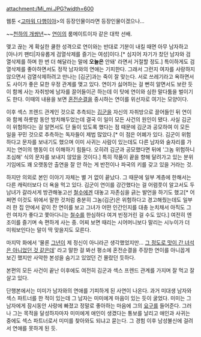 attachment:/Mi_mi.JPG?width=600

웹툰 <[[고마워 다행이야]]>의 등장인물이라면 등장인물이겠으나...

~~[[천하의 개쌍년]]~~ [[연이]]의 룸메이트이자 같은 대학 선배.

맺고 끊는 게 확실한 쿨한 성격으로 연이와는 반대로 기분이 내킬 때면 아무 남자하고 [아나키 팬티|자유롭게 검열삭제를 즐기는 여성]이다.[* 심지어 자기가 찼던 남자와 검열삭제를 하며 한 번 더 해달라는 말에 {{{'}}}'''오늘은''' 안돼' 라면서 거절할 정도.] 특이하게도 검열삭제를 좋아하면서도 정작 남자와의 연애는 기피한다. 그래서 그런지 여자를 사랑하지 않으면서 검열삭제하려고 만나는 [김군]과는 죽이 잘 맞는다. 서로 쓰레기라고 욕하면서도 사이가 좋은 묘한 우정 관계를 맺고 있다. 연이가 싫어하는 걸 뻔히 알면서도 보란 듯이 함께 사는 자취방에 남자를 끌어들이곤 하는데 이 탓에 연이와 심한 말다툼을 벌이기도 한다. 이때의 내용을 보면 [[혼전순결]]을 중시하는 연이를 위선자로 여기는 모양이다.

이후 섹스 프렌드 관계인 것으로 추측되는 [[김군]]을 자신의 자취방으로 끌어들인 뒤 연이와 함께 하룻밤 동안 방치해두었는데 결국 이 일이 모든 사건의 원인이 됐다. 사실 김군이 위험하다는 걸 알면서도 단 둘이 있도록 했다는 점 때문에 김군과 공모하여 이 모든 일을 꾸민 것으로 추측하는 독자들이 제법 많았다.[* 이 점은 어폐가 있다. 김군이 위험하다고 문자를 보내기도 했으며 이미 사귀는 사람이 있는데도 다른 남자와 술자리를 가지는 연이의 행동이 더 이해하기 힘들다. 오히려 김군과 공모했다면 뒤에 '그놈 위험하니 조심해' 식의 문자를 보내지 않았을 것이다.] 특히 작품이 끝을 향해 달려가고 있는 분위기임에도 꽤 오랫동안 출연을 잘 안 하는 게 반전이나 파국의 키를 갖고 있을 거라는 것.

하지만 의외로 본인 이야기 자체는 별 거 없이 끝났다. 그 때문에 일부 계층에 한해서는 다른 캐릭터보다 더 욕을 먹고 있다. 김군이 연이를 강간했다는 걸 어렴풋이 알고서도 두 남녀가 갈라서게 방관해놓고선 [[철수(고마워 다행이야)|철수]]에겐 대놓고 자존심을 긁는 발언을 하기도 했고[* 어쩌면 이것도 위에서 말한 것처럼 충분히 그놈(김군)은 위험하다고 경고해줬는데도 일부러 한 집 안에서 같이 잔 연이를 보고 그녀가 어떤 인간인지를 대충 눈치채서 아직도 그런 여자가 좋다고 쫓아다니는 [[철수(고마워 다행이야)|철수]]를 한심하다 여겨 빈정거린 걸 수도 있다.] 여전히 엔조이를 즐기며 속 편하게 사는 중. 어찌 보면 때리는 시어머니보다 말리는 시누이가 더 미워보인다는 말이 딱 맞을지도 모른다.

마지막 화에서 '물론 [[연이|그년]]이 제 정신이 아니라곤 생각했었지만... [[사이코패스|그 정도로 맛이 간 녀석은 아니었던 것 같은데]]' 라고 말한 걸 봐선 평소에 혼전순결을 주장한 연이를 아니꼽게 보긴 했지만 사악한 본성을 숨기고 있었던 건 몰랐던 듯하다.

본편의 모든 사건이 끝난 이후에도 여전히 김군과 섹스 프렌드 관계를 가지며 잘 먹고 잘 살고 있다.

단행본에서는 미미가 남자와의 연애를 기피하게 된 사연이 나온다. 과거 미대생 남자와 섹스 파트너를 한 적이 있는데 그 남자는 미미에게 마음이 있는 듯이 굴었다. 미미는 그 남자에게 잠시동안 사랑에 빠졌고 정말로 좋아하는 마음에 그의 [[애널|요구]]를 들어준다. 그러나 그는 목적을 달성하자마자 미미에게 애인이 생겼다는 통보를 날리고 애인과 사귀는 중에도 섹스 파트너로서 미미를 찾아와도 되냐고 묻는다. 그 경험 이후 남성불신에 걸려서 연애를 못하게 된 듯.
